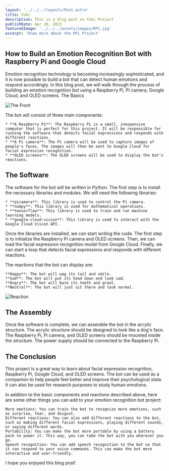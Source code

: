 ```yaml
---
layout: '../../../layouts/Post.astro'
title: Yuki
description: This is a blog post on Yuki Project
publishDate: Apr 10, 2023
featuredImage: '../../../assets/images/RPi.jpg'
excerpt: 'Know more about the RPi Project'
---
```

## How to Build an Emotion Recognition Bot with Raspberry Pi and Google Cloud

Emotion recognition technology is becoming increasingly sophisticated, and it is now possible to build a bot that can detect human emotions and respond accordingly. In this blog post, we will walk through the process of building an emotion recognition bot using a Raspberry Pi, Pi camera, Google Cloud, and OLED screens.
The Basics

![The Front](../../../assets/images/Yuki/Front.jpg)

The bot will consist of three main components:

    * **A Raspberry Pi**: The Raspberry Pi is a small, inexpensive computer that is perfect for this project. It will be responsible for running the software that detects facial expressions and responds with different reactions.
    * **A Pi camera**: The Pi camera will be used to capture images of people's faces. The images will then be sent to Google Cloud for facial expression recognition.
    * **OLED screens**: The OLED screens will be used to display the bot's reactions.

## The Software

The software for the bot will be written in Python. The first step is to install the necessary libraries and modules. We will need the following libraries:

    * **picamera**: This library is used to control the Pi camera.
    * **numpy**: This library is used for mathematical operations.
    * **tensorflow**: This library is used to train and run machine learning models.
    * **google-cloud-vision**: This library is used to interact with the Google Cloud Vision API.

Once the libraries are installed, we can start writing the code. The first step is to initialize the Raspberry Pi camera and OLED screens. Then, we can load the facial expression recognition model from Google Cloud. Finally, we can start a loop that detects facial expressions and responds with different reactions.

The reactions that the bot can display are:

    **Happy**: The bot will wag its tail and smile.
    **Sad**: The bot will put its head down and look sad.
    **Angry**: The bot will bare its teeth and growl.
    **Neutral**: The bot will just sit there and look normal.

![Reaction](../../../assets/images/Yuki/Reaction.jpg)

## The Assembly

Once the software is complete, we can assemble the bot in the acrylic structure. The acrylic structure should be designed to look like a dog's face. The Raspberry Pi, Pi camera, and OLED screens should be mounted inside the structure. The power supply should be connected to the Raspberry Pi.

## The Conclusion

This project is a great way to learn about facial expression recognition, Raspberry Pi, Google Cloud, and OLED screens. The bot can be used as a companion to help people feel better and improve their psychological state. It can also be used for research purposes to study human emotions.

In addition to the basic components and reactions described above, here are some other things you can add to your emotion recognition bot project:

    More emotions: You can train the bot to recognize more emotions, such as surprise, fear, and disgust.
    Different reactions: You can also add different reactions to the bot, such as making different facial expressions, playing different sounds, or saying different words.
    Portability: You can make the bot more portable by using a battery pack to power it. This way, you can take the bot with you wherever you go.
    Speech recognition: You can add speech recognition to the bot so that it can respond to your voice commands. This can make the bot more interactive and user-friendly.

I hope you enjoyed this blog post!